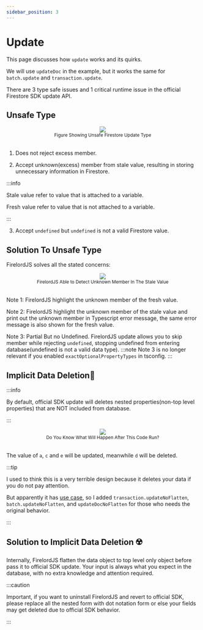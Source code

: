 ```yaml
---
sidebar_position: 3
---
```


# Update

This page discusses how `update` works and its quirks.

We will use `updateDoc` in the example, but it works the same for `batch.update` and `transaction.update`.

There are 3 type safe issues and 1 critical runtime issue in the official Firestore SDK update API.

## Unsafe Type

<div align="center">
	<img src="/firelordv2.6/update1.png" />
</div>
<div align="center">
	<small>Figure Showing Unsafe Firestore Update Type</small>
</div>
<br />

1. Does not reject excess member.

2. Accept unknown(excess) member from stale value,
   resulting in storing unnecessary information in Firestore.

:::info

Stale value refer to value that is attached to a variable.

Fresh value refer to value that is not attached to a variable.

:::

3. Accept `undefined` but `undefined` is not a valid Firestore value.

## Solution To Unsafe Type

FirelordJS solves all the stated concerns:

<div align="center">
	<img src="/firelordv2/update3.png" />
</div>
<div align="center">
	<small>FirelordJS Able to Detect Unknown Member In The Stale Value</small>
</div>
<br />

Note 1: FirelordJS highlight the unknown member of the fresh value.

Note 2: FirelordJS highlight the unknown member of the stale value and print out the unknown member in Typescript error message, the same error message is also shown for the fresh value.

Note 3: Partial But no Undefined. FirelordJS update allows you to skip member while rejecting `undefined`, stopping undefined from entering database(undefined is not a valid data type).
:::note
Note 3 is no longer relevant if you enabled `exactOptionalPropertyTypes` in tsconfig.
:::

## Implicit Data Deletion🦤

:::info

By default, official SDK update will deletes nested properties(non-top level properties) that are NOT included from database.

:::

<div align="center">
	<img src="/firelordv2/update2.png" />
</div>
<div align="center">
	<small>Do You Know What Will Happen After This Code Run?</small>
</div>
<br />

The value of `a`, `c` and `e` will be updated, meanwhile `d` will be deleted.

:::tip

I used to think this is a very terrible design because it deletes your data if you do not pay attention.

But apparently it has [use case](https://github.com/tylim88/Firelord/issues/20#issuecomment-1545975918), so I added `transaction.updateNoFlatten`, `batch.updateNoFlatten`, and `updateDocNoFlatten` for those who needs the original behavior.

:::

## Solution to Implicit Data Deletion ☢️

Internally, FirelordJS flatten the data object to top level only object before pass it to official SDK update. Your input is always what you expect in the database, with no extra knowledge and attention required.

:::caution

Important, if you want to uninstall FirelordJS and revert to official SDK, please replace all the nested form with dot notation form or else your fields may get deleted due to official SDK behavior.

:::
